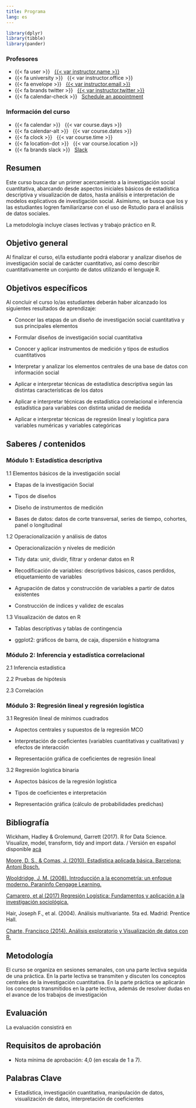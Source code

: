 ---
title: Programa
lang: es
---

```{r setup, message=FALSE, warning=FALSE, include=FALSE}
library(dplyr)
library(tibble)
library(pander)
```

::: {.grid .course-details .course-details-smaller}

::: {.g-col-6}
### Profesores

- {{< fa user >}} &nbsp; [{{< var instructor.name >}}]({{< var instructor.url >}})
- {{< fa university >}} &nbsp; {{< var instructor.office >}}
- {{< fa envelope >}} &nbsp; <a href="mailto:{{< var instructor.email >}}">{{< var instructor.email >}}</a>
- {{< fa brands twitter >}} &nbsp; [{{< var instructor.twitter >}}](https://www.twitter.com/{{< var instructor.twitter >}})
- {{< fa calendar-check >}} &nbsp; [Schedule an appointment]({{< var instructor.appointment_url >}})
:::

::: {.g-col-6}
### Información del curso

- {{< fa calendar >}} &nbsp; {{< var course.days >}}
- {{< fa calendar-alt >}} &nbsp; {{< var course.dates >}}
- {{< fa clock >}} &nbsp; {{< var course.time >}}
- {{< fa location-dot >}} &nbsp; {{< var course.location >}}
- {{< fa brands slack >}} &nbsp; [Slack]({{< var course.slack >}})
:::

:::

## Resumen

Este curso busca dar un primer acercamiento a la investigación social cuantitativa, abarcando desde aspectos iniciales básicos de estadística descriptiva y visualización de datos, hasta análisis e interpretación de modelos explicativos de investigación social. Asimismo, se busca que los y las estudiantes logren familiarizarse con el uso de Rstudio para el análisis de datos sociales.

La metodología incluye clases lectivas y trabajo práctico en R.


## Objetivo general

Al finalizar el curso, el/la estudiante podrá elaborar y analizar diseños de investigación social de carácter cuantitativo, así como describir cuantitativamente un conjunto de datos utilizando el lenguaje R.


## Objetivos específicos

Al concluir el curso lo/as estudiantes deberán haber alcanzado los siguientes resultados de aprendizaje:


- Conocer las etapas de un diseño de investigación social cuantitativa y sus principales elementos


- Formular diseños de investigación social cuantitativa


- Conocer y aplicar instrumentos de medición y tipos de estudios cuantitativos
- Interpretar y analizar los elementos centrales de una base de datos con información social


- Aplicar e interpretar técnicas de estadística descriptiva según las distintas características de los datos


- Aplicar e interpretar técnicas de estadística correlacional e inferencia estadística para variables con distinta unidad de medida


- Aplicar e interpretar técnicas de regresión lineal y logística para variables numéricas y variables categóricas



## Saberes / contenidos

### Módulo 1: Estadística descriptiva


1.1  Elementos básicos de la investigación social

- Etapas de la investigación Social

- Tipos de diseños

- Diseño de instrumentos de medición

- Bases de datos: datos de corte transversal, series de tiempo, cohortes, panel o longitudinal


1.2 Operacionalización y análisis de datos

- Operacionalización y niveles de medición

- Tidy data: unir, dividir, filtrar y ordenar datos en R

- Recodificación de variables: descriptivos básicos, casos perdidos, etiquetamiento de variables

- Agrupación de datos y construcción de variables a partir de datos existentes

- Construcción de índices y validez de escalas


1.3 Visualización de datos en R

- Tablas descriptivas y tablas de contingencia

- ggplot2: gráficos de barra, de caja, dispersión e histograma


### Módulo 2: Inferencia y estadística correlacional

2.1 Inferencia estadística

2.2 Pruebas de hipótesis

2.3 Correlación


### Módulo 3: Regresión lineal y regresión logística

3.1 Regresión lineal de mínimos cuadrados

- Aspectos centrales y supuestos de la regresión MCO

- Interpretación de coeficientes (variables cuantitativas y cualitativas) y efectos de interacción 

- Representación gráfica de coeficientes de regresión lineal


3.2 Regresión logística binaria

- Aspectos básicos de la regresión logística

- Tipos de coeficientes e interpretación

- Representación gráfica (cálculo de probabilidades predichas) 

## Bibliografía

Wickham, Hadley & Grolemund, Garrett (2017). R for Data Science. Visualize, model, transform, tidy and import data. / Versión en español disponible [acá](https://es.r4ds.hadley.nz/)

[Moore, D. S., & Comas, J. (2010). Estadística aplicada básica. Barcelona: Antoni Bosch.](resource/moore2010.pdf)

[Wooldridge, J. M. (2008). Introducción a la econometría: un enfoque moderno. Paraninfo Cengage Learning.](wooldridge2008)

[Camarero, et al (2017) Regresión Logística: Fundamentos y aplicación a la investigación sociológica.](https://www2.uned.es/socioestadistica/Multivariante/Odd_Ratio_LogitV2.pdf)

Hair, Joseph F., et al. (2004). Análisis multivariante. 5ta ed. Madrid: Prentice Hall.

[Charte, Francisco (2014). Análisis exploratorio y Visualización de datos con R.](http://www.fcharte.com/libros/ExploraVisualizaConR-Fcharte.pdf)



## Metodología

El curso se organiza en sesiones semanales, con una parte lectiva seguida de una práctica. En la parte lectiva se transmiten y discuten los conceptos centrales de la investigación cuantitativa. En la parte práctica se aplicarán los conceptos transmitidos en la parte lectiva, además de resolver dudas en el avance de los trabajos de investigación

## Evaluación

La evaluación consistirá en 

## Requisitos de aprobación

- Nota mínima de aprobación: 4,0 (en escala de 1 a 7). 


## Palabras Clave 

- Estadística, investigación cuantitativa, manipulación de datos, visualización de datos, interpretación de coeficientes

